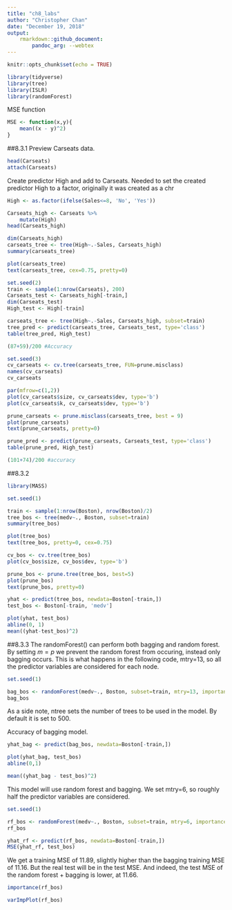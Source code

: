 ```yaml
---
title: "ch8_labs"
author: "Christopher Chan"
date: "December 19, 2018"
output:
    rmarkdown::github_document:
        pandoc_arg: --webtex
---
```


```r
knitr::opts_chunk$set(echo = TRUE)
```

```r
library(tidyverse)
library(tree)
library(ISLR)
library(randomForest)
```

MSE function
```r
MSE <- function(x,y){
    mean((x - y)^2)
}
```


##8.3.1
Preview Carseats data.
```r
head(Carseats)
attach(Carseats)
```

Create predictor High and add to Carseats. Needed to set the created predictor High to a factor, originally it was created as a chr
```r
High <- as.factor(ifelse(Sales<=8, 'No', 'Yes'))

Carseats_high <- Carseats %>%
    mutate(High)
head(Carseats_high)
```

```r
dim(Carseats_high)
carseats_tree <- tree(High~.-Sales, Carseats_high)
summary(carseats_tree)
```

```r
plot(carseats_tree)
text(carseats_tree, cex=0.75, pretty=0)
```




```r
set.seed(2)
train <- sample(1:nrow(Carseats), 200)
Carseats_test <- Carseats_high[-train,]
dim(Carseats_test)
High_test <- High[-train]

carseats_tree <- tree(High~.-Sales, Carseats_high, subset=train)
tree_pred <- predict(carseats_tree, Carseats_test, type='class')
table(tree_pred, High_test)

(87+59)/200 #Accuracy
```

```r
set.seed(3)
cv_carseats <- cv.tree(carseats_tree, FUN=prune.misclass)
names(cv_carseats)
cv_carseats
```

```r
par(mfrow=c(1,2))
plot(cv_carseats$size, cv_carseats$dev, type='b')
plot(cv_carseats$k, cv_carseats$dev, type='b')
```

```r
prune_carseats <- prune.misclass(carseats_tree, best = 9)
plot(prune_carseats)
text(prune_carseats, pretty=0)
```

```r
prune_pred <- predict(prune_carseats, Carseats_test, type='class')
table(prune_pred, High_test)

(101+74)/200 #accuracy
```

##8.3.2
```r
library(MASS)
```

```r
set.seed(1)

train <- sample(1:nrow(Boston), nrow(Boston)/2)
tree_bos <- tree(medv~., Boston, subset=train)
summary(tree_bos)
```

```r
plot(tree_bos)
text(tree_bos, pretty=0, cex=0.75)
```

```r
cv_bos <- cv.tree(tree_bos)
plot(cv_bos$size, cv_bos$dev, type='b')
```

```r
prune_bos <- prune.tree(tree_bos, best=5)
plot(prune_bos)
text(prune_bos, pretty=0)
```

```r
yhat <- predict(tree_bos, newdata=Boston[-train,])
test_bos <- Boston[-train, 'medv'] 

plot(yhat, test_bos)
abline(0, 1)
mean((yhat-test_bos)^2)
```


##8.3.3
The randomForest() can perform both bagging and random forest. By setting $m=p$ we prevent the random forest from occuring, instead only bagging occurs. This is what happens in the following code, mtry=13, so all the predictor variables are considered for each node.
```r
set.seed(1)

bag_bos <- randomForest(medv~., Boston, subset=train, mtry=13, importance=T)
bag_bos
```
As a side note, ntree sets the number of trees to be used in the model. By default it is set to 500.

Accuracy of bagging model.
```r
yhat_bag <- predict(bag_bos, newdata=Boston[-train,])

plot(yhat_bag, test_bos)
abline(0,1)

mean((yhat_bag - test_bos)^2)
```

This model will use random forest and bagging. We set mtry=6, so roughly half the predictor variables are considered.
```r
set.seed(1)

rf_bos <- randomForest(medv~., Boston, subset=train, mtry=6, importance=T)
rf_bos

yhat_rf <- predict(rf_bos, newdata=Boston[-train,])
MSE(yhat_rf, test_bos)
```
We get a training MSE of 11.89, slightly higher than the bagging training MSE of 11.16. But the real test will be in the test MSE. And indeed, the test MSE of the random forest + bagging is lower, at 11.66.

```r
importance(rf_bos)

varImpPlot(rf_bos)
```
































